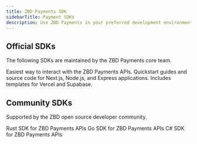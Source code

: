 ```yaml
---
title: ZBD Payments SDK
sidebarTitle: Payment SDKs
description: Use ZBD Payments in your preferred development environment.
---
```


## Official SDKs

The following SDKs are maintained by the ZBD Payments core team.

<CardGroup cols={1}>
  <Card title="TypeScript SDK" icon="code" href="/payments/sdk/typescript">
    Easiest way to interact with the ZBD Payments APIs. Quickstart guides and source code for Next.js, Node.js, and Express applications. Includes templates for Vercel and Supabase.
  </Card>
</CardGroup>

<br />

## Community SDKs

Supported by the ZBD open source developer community.

<CardGroup cols={3}>
  <Card title="Rust SDK" icon="code" color="#000000" href="/payments/sdk/rust">
    Rust SDK for ZBD Payments APIs
  </Card>
  <Card title="Go SDK" icon="code" color="#000000" href="/payments/sdk/go">
    Go SDK for ZBD Payments APIs
  </Card>
  <Card title="C# SDK" icon="code" color="#000000" href="/payments/sdk/csharp">
    C# SDK for ZBD Payments APIs
  </Card>
</CardGroup>
